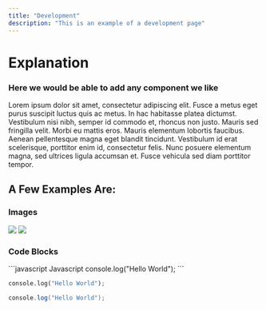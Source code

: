 ```yaml
---
title: "Development"
description: "This is an example of a development page"
---
```


# Explanation

### Here we would be able to add any component we like
Lorem ipsum dolor sit amet, consectetur adipiscing elit. Fusce a metus eget purus suscipit luctus quis ac metus. In hac habitasse platea dictumst. Vestibulum nisi nibh, semper id commodo et, rhoncus non justo. Mauris sed fringilla velit. Morbi eu mattis eros. Mauris elementum lobortis faucibus. Aenean pellentesque magna eget blandit tincidunt. Vestibulum id erat scelerisque, porttitor enim id, consectetur felis. Nunc posuere elementum magna, sed ultrices ligula accumsan et. Fusce vehicula sed diam porttitor tempor.

## A Few Examples Are:

### Images
![](/images/purple.png) ![](/images/orange.png)

### Code Blocks

<CodeGroup>
  ```javascript Javascript
  console.log("Hello World");
  ```

  ```python Python
  console.log("Hello World");
  ```

  ```java Java
  console.log("Hello World");
  ```
</CodeGroup>